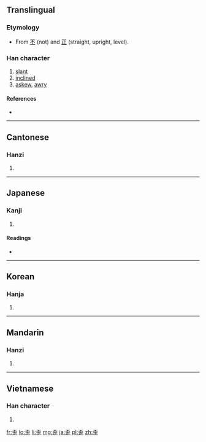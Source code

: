 ==Translingual==

===Etymology===
* From [[不]] (not) and [[正]] (straight, upright, level).

===Han character===
{{Han char|rn=77|rad=止|as=05|sn=9|four=1010<sub>1</sub>|canj=一火一卜一 (MFMYM)}}

# [[slant]]
# [[inclined]]
# [[askew]], [[awry]]

====References====
* {{Han ref|kx=0576.120|dkj=16286|dj=0966.150|hdz=21441.130|uh=6B6A|ud=27498|bh=AC6E|bd=44142}}

----

==Cantonese==

===Hanzi===
{{yue-hanzi|jyut=|y=waai1}}

# {{defn|Cantonese|sort=止05}}

----

==Japanese==

===Kanji===
{{ja-kanji|grade=|rs=止05}}

# {{defn|Japanese|sort=止05}}

====Readings====
* {{ja-readings|on=[[わい]] (wai)|kun=[[ゆがむ]] (yugamu), [[ひずみ]] (hizumi)}}

----

==Korean==

===Hanja===
{{ko-hanja|hangeul=[[아]], [[왜]], [[외]]|eumhun=|rv=a, wae, oe|mr=a, wae, oe|y=, oy}}

# {{defn|Korean|sort=止05}}

----

==Mandarin==

===Hanzi===
{{cmn-hanzi|pin=[[wāi]] ([[wai1]])|wg=wai<sup>1</sup>}}

# {{defn|Mandarin|sort=止05}}

----

==Vietnamese==

===Han character===
{{vi-hantu|[[oai]], [[quay]], [[oa]]|rs=止05}}

# {{defn|Vietnamese|sort=止05}}

[[fr:歪]]
[[lo:歪]]
[[li:歪]]
[[mg:歪]]
[[ja:歪]]
[[pl:歪]]
[[zh:歪]]
